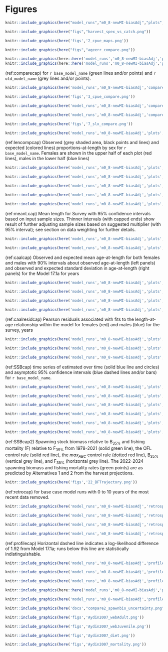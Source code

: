 \newpage

# Figures 

```r
knitr::include_graphics(here("model_runs","m0_8-newMI-biasAdj","plots","catch1 landings.png"))
```

\newpage

```r
knitr::include_graphics(here("figs","harvest_spex_vs_catch.png"))
```


\newpage


```r
knitr::include_graphics(here('figs','2_cpue_maps.png'))
```

\newpage

```r
knitr::include_graphics(here("figs","ageerr_compare.png"))
```

\newpage

```r
knitr::include_graphics(here::here('model_runs','m0_8-newMI-biasAdj','plots','recdevs1_points.png'))
knitr::include_graphics(here::here('model_runs','m0_8-newMI-biasAdj','plots','recruit_fit_bias_adjust.png'))
```

\newpage

(ref:comparecap) for `r base_model_name` (green lines and/or points) and `r old_model_name` (grey lines and/or points).

```r
knitr::include_graphics(here('model_runs','m0_8-newMI-biasAdj','compare2_spawnbio_uncertainty.png'))
```

\newpage

```r
knitr::include_graphics(here('figs','3_cpue_compare.png'))
```

\newpage

```r
knitr::include_graphics(here('model_runs','m0_8-newMI-biasAdj','compare10_recruits_uncertainty.png'))
```

\newpage

```r
knitr::include_graphics(here('model_runs','m0_8-newMI-biasAdj','compare8_Fvalue_uncertainty.png'))
```

\newpage

```r
knitr::include_graphics(here('figs','7_slx_compare.png'))
```

\newpage

```r
knitr::include_graphics(here('model_runs','m0_8-newMI-biasAdj','plots','bio1_sizeatage.png'))
```

\newpage

(ref:lencompcap) Observed (grey shaded area, black points and lines) and expected (colored lines) proportions-at-length by sex for `r base_model_name`. Females are shown in the upper half of each plot (red lines), males in the lower half (blue lines)


```r
knitr::include_graphics(here('model_runs','m0_8-newMI-biasAdj','plots','comp_lenfit__aggregated_across_time.png'))
```

\newpage

```r
knitr::include_graphics(here('model_runs','m0_8-newMI-biasAdj','plots','comp_lenfit__multi-fleet_comparison.png'))
```


\newpage


```r
knitr::include_graphics(here('model_runs','m0_8-newMI-biasAdj','plots','comp_lenfit_flt1mkt0_page1.png'))
```

\newpage


```r
knitr::include_graphics(here('model_runs','m0_8-newMI-biasAdj','plots','comp_lenfit_flt1mkt0_page2.png'))
```
\newpage


```r
knitr::include_graphics(here('model_runs','m0_8-newMI-biasAdj','plots','comp_lenfit_flt2mkt0.png'))
```

\newpage


(ref:meanLcap) Mean length for Survey with 95% confidence intervals based on input sample sizes. Thinner intervals (with capped ends) show result of further adjusting sample sizes based on suggested multiplier (with 95% interval); see section on data weighting for further details.



```r
knitr::include_graphics(here('model_runs','m0_8-newMI-biasAdj','plots','comp_lenfit_data_weighting_TA1.8_Fishery.png'))
```


\newpage


```r
knitr::include_graphics(here('model_runs','m0_8-newMI-biasAdj','plots','comp_lenfit_data_weighting_TA1.8_Survey.png'))
```


\newpage



(ref:caalcap) Observed and expected mean age-at-length for both females and males with 90% intervals about observed age-at-length (left panels) and observed and expected standard deviation in age-at-length (right panels) for the Model 17.1a for years

```r
knitr::include_graphics(here('model_runs','m0_8-newMI-biasAdj','plots','comp_condAALfit_Andre_plotsflt2mkt0_page1.png'))
```

\newpage

```r
knitr::include_graphics(here('model_runs','m0_8-newMI-biasAdj','plots','comp_condAALfit_Andre_plotsflt2mkt0_page2.png'))
```

\newpage

```r
knitr::include_graphics(here('model_runs','m0_8-newMI-biasAdj','plots','comp_condAALfit_Andre_plotsflt2mkt0_page3.png'))
```

\newpage

```r
knitr::include_graphics(here('model_runs','m0_8-newMI-biasAdj','plots','comp_condAALfit_Andre_plotsflt2mkt0_page4.png'))
```

\newpage

(ref:caalresidcap) Pearson residuals associated with fits to the length-at-age relationship within the model for females (red) and males (blue) for the survey, years

```r
knitr::include_graphics(here('model_runs','m0_8-newMI-biasAdj','plots','comp_condAALfit_residsflt2mkt0_page1.png'))
```

\newpage

```r
knitr::include_graphics(here('model_runs','m0_8-newMI-biasAdj','plots','comp_condAALfit_residsflt2mkt0_page2.png'))
```
 
\newpage

```r
knitr::include_graphics(here('model_runs','m0_8-newMI-biasAdj','plots','comp_condAALfit_residsflt2mkt0_page2.png'))
``` 
 
\newpage

(ref:SSBcap) time series of estimated over time (solid blue line and circles) and asymptotic 95% confidence intervals (blue dashed lines and/or bars) for `r base_model_name`.

```r
knitr::include_graphics(here('model_runs','m0_8-newMI-biasAdj','plots','ts7_Spawning_biomass_(mt)_with_95_asymptotic_intervals_intervals.png'))
```

\newpage

```r
knitr::include_graphics(here('model_runs','m0_8-newMI-biasAdj','plots','ts11_Age-0_recruits_(1000s)_with_95_asymptotic_intervals.png'))
```

\newpage

  

```r
knitr::include_graphics(here('model_runs','m0_8-newMI-biasAdj','plots','numbers1_sex1_beg.png'))
```

```r
knitr::include_graphics(here('model_runs','m0_8-newMI-biasAdj','plots','numbers1_sex2_beg.png'))
```

```r
knitr::include_graphics(here('model_runs','m0_8-newMI-biasAdj','plots','numbers6_len_sex2.png'))
```


```r
knitr::include_graphics(here('model_runs','m0_8-newMI-biasAdj','plots','numbers6_len_sex2.png'))
```





(ref:SSBcap2) Spawning stock biomass relative to B~35%~ and fishing mortality (F) relative to  F~35%~ from 1978-2021 (solid green line), the OFL control rule (solid red line), the $max_{ABC}$ control rule (dotted red line), B~35%~ (vertical grey line), and F~35%~ (horizontal grey line). The 2022-2024 spawning biomass and fishing mortality rates (green points) are as predicted by Alternatives 1 and 2 from the harvest projections.

```r
knitr::include_graphics(here('figs','22_BFTrajectory.png'))
```

\newpage

(ref:retrocap) for base case model runs with 0 to 10 years of the most recent data removed. 


```r
knitr::include_graphics(here('model_runs','m0_8-newMI-biasAdj','retrospectives','compare2_spawnbio_uncertainty.png'))
```

```r
knitr::include_graphics(here('model_runs','m0_8-newMI-biasAdj','retrospectives','compare9_recruits.png'))
```

```r
knitr::include_graphics(here('model_runs','m0_8-newMI-biasAdj','retrospectives','compare8_Fvalue_uncertainty.png'))
```

```r
knitr::include_graphics(here('model_runs','m0_8-newMI-biasAdj','retrospectives','compare13_indices.png'))
```



(ref:profilecap) Horizontal dashed line indicates a log-likelihood difference of 1.92 from Model 17.1a; runs below this line are statistically indistinguishable.

```r
knitr::include_graphics(here('model_runs','m0_8-newMI-biasAdj','profiles','profile_m','m_profile_piner.png'))
```


```r
knitr::include_graphics(here('model_runs','m0_8-newMI-biasAdj','profiles','profile_mm','mm_3d.png'))
```

```r
knitr::include_graphics(here('model_runs','m0_8-newMI-biasAdj','profiles','profile_q','q_profile_piner.png'))
```

```r
knitr::include_graphics(here::here('model_runs','m0_8-newMI-biasAdj','profiles','profile_mq','mq_3d.png'))
```

```r
knitr::include_graphics(here('model_runs','m0_8-newMI-biasAdj','profiles','profile_r0','r0_profile_piner.png'))
```

```r
knitr::include_graphics(here('docs',"compare2_spawnbio_uncertainty.png")) 
```

```r
knitr::include_graphics(here('figs','Aydin2007_webAdult.png')) 
```

```r
knitr::include_graphics(here('figs','Aydin2007_webJuvenile.png')) 
```

```r
knitr::include_graphics(here('figs','Aydin2007_diet.png')) 
```
 

```r
knitr::include_graphics(here('figs','Aydin2007_mortality.png')) 
```

 